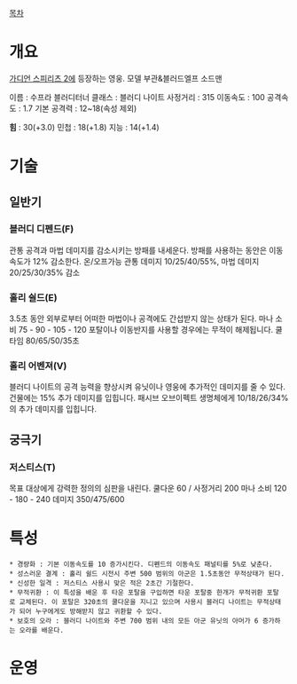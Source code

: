 [[목차]]

= 개요 =

[[가디언 스피리츠 2]]에 등장하는 영웅.  모델 부관&블러드엘프 소드맨

이름 : 수프라 블러디터너
클래스 : 블러디 나이트
사정거리 : 315
이동속도 : 100
공격속도 : 1.7
기본 공격력 : 12~18(속성 제외)


'''힘''' : 30(+3.0)
민첩 : 18(+1.8)
지능 : 14(+1.4)

 
= 기술 =


== 일반기 ==
=== 블러디 디펜드(F) ===
관통 공격과 마법 데미지를 감소시키는 방패를 내세운다. 방패를 사용하는 동안은 이동속도가 12% 감소한다.
온/오프가능
관통 데미지 10/25/40/55%, 마법 데미지 20/25/30/35% 감소

=== 홀리 쉴드(E) ===
3.5초 동안 외부로부터 어떠한 마법이나 공격에도 간섭받지 않는 상태가 된다.
마나 소비 75 - 90 - 105 - 120
포탈이나 이동반지를 사용할 경우에는 무적이 해제됩니다.
쿨타임 80/65/50/35초 


=== 홀리 어벤져(V) ===
블러디 나이트의 공격 능력을 향상시켜 유닛이나 영웅에 추가적인 데미지를 줄 수 있다. 건물에는 15% 추가 데미지를 입힙니다.
패시브 오브이펙트
생명체에게 10/18/26/34%의 추가 데미지를 입힙니다.


== 궁극기 ==
=== 저스티스(T) ===
목표 대상에게 강력한 정의의 심판을 내린다.
쿨다운 60 / 사정거리 200
마나 소비 120 - 180 - 240
데미지 350/475/600
 

= 특성 =
 * 경량화 : 기본 이동속도를 10 증가시킨다. 디펜드의 이동속도 패널티를 5%로 낮춘다.
 * 성스러운 결계 : 홀리 쉴드 시전시 주변 500 범위의 아군은 1.5초동안 무적상태가 된다.
 * 신성한 일격 : 저스티스 사용시 맞은 적은 2초간 기절한다. 
 * 무적귀환 : 이 특성을 배운 후 타운 포탈을 구입하면 타운 포탈중 한개가 무적귀환 포탈로 교체된다. 이 포탈은 320초의 쿨다운을 지니고 있으며 사용시 블러디 나이트는 무적상태가 되어 누구에게도 방해받지 않고 귀환할 수 있다.
 * 보호의 오라 : 블러디 나이트와 주변 700 범위 내의 모든 아군 유닛의 아머가 6 증가하는 오라를 배운다.
= 운영 =
